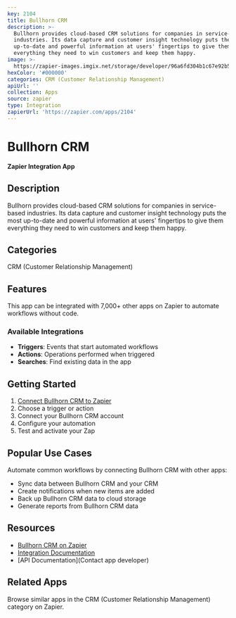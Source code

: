 ```yaml
---
key: 2104
title: Bullhorn CRM
description: >-
  Bullhorn provides cloud-based CRM solutions for companies in service-based
  industries. Its data capture and customer insight technology puts the most
  up-to-date and powerful information at users' fingertips to give them
  everything they need to win customers and keep them happy.
image: >-
  https://zapier-images.imgix.net/storage/developer/96a6fd304b1c67e92b529be17959bc22.png?auto=format%2Ccompress&ixlib=python-3.0.0&q=50
hexColor: '#000000'
categories: CRM (Customer Relationship Management)
apiUrl: ''
collection: Apps
source: zapier
type: Integration
zapierUrl: 'https://zapier.com/apps/2104'
---
```

# Bullhorn CRM

**Zapier Integration App**

## Description

Bullhorn provides cloud-based CRM solutions for companies in service-based industries. Its data capture and customer insight technology puts the most up-to-date and powerful information at users' fingertips to give them everything they need to win customers and keep them happy.

## Categories

CRM (Customer Relationship Management)

## Features

This app can be integrated with 7,000+ other apps on Zapier to automate workflows without code.

### Available Integrations

- **Triggers**: Events that start automated workflows
- **Actions**: Operations performed when triggered
- **Searches**: Find existing data in the app

## Getting Started

1. [Connect Bullhorn CRM to Zapier](https://zapier.com/apps/2104)
2. Choose a trigger or action
3. Connect your Bullhorn CRM account
4. Configure your automation
5. Test and activate your Zap

## Popular Use Cases

Automate common workflows by connecting Bullhorn CRM with other apps:

- Sync data between Bullhorn CRM and your CRM
- Create notifications when new items are added
- Back up Bullhorn CRM data to cloud storage
- Generate reports from Bullhorn CRM data

## Resources

- [Bullhorn CRM on Zapier](https://zapier.com/apps/2104)
- [Integration Documentation](https://zapier.com/apps/2104/integrations)
- [API Documentation](Contact app developer)

## Related Apps

Browse similar apps in the CRM (Customer Relationship Management) category on Zapier.
